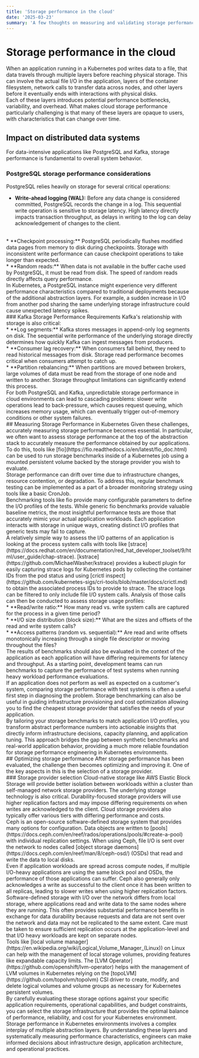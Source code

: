 ```yaml
---
title: 'Storage performance in the cloud'
date: '2025-03-23'
summary: 'A few thoughts on measuring and validating storage performance in cloud environments.'
---
```


# Storage performance in the cloud
When an application running in a Kubernetes pod writes data to a file, that data travels through multiple layers before reaching physical storage. This can involve the actual file I/O in the application, layers of the container filesystem, network calls to transfer data across nodes, and other layers before it eventually ends with interactions with physical disks.
<br />
Each of these layers introduces potential performance bottlenecks, variability, and overhead. What makes cloud storage performance particularly challenging is that many of these layers are opaque to users, with characteristics that can change over time.
<br />
## Impact on distributed data systems
For data-intensive applications like PostgreSQL and Kafka, storage performance is fundamental to overall system behavior.
<br />
### PostgreSQL storage performance considerations
PostgreSQL relies heavily on storage for several critical operations:
<br />
* **Write-ahead logging (WAL):** Before any data change is considered committed, PostgreSQL records the change in a log. This sequential write operation is sensitive to storage latency. High latency directly impacts transaction throughput, as delays in writing to the log can delay acknowledgement of changes to the client.
<br />
* **Checkpoint processing:** PostgreSQL periodically flushes modified data pages from memory to disk during checkpoints. Storage with inconsistent write performance can cause checkpoint operations to take longer than expected.
<br />
* **Random reads:** When data is not available in the buffer cache used by PostgreSQL, it must be read from disk. The speed of random reads directly affects query performance.
<br />
In Kubernetes, a PostgreSQL instance might experience very different performance characteristics compared to traditional deployments because of the additional abstraction layers. For example, a sudden increase in I/O from another pod sharing the same underlying storage infrastructure could cause unexpected latency spikes.
<br />
### Kafka Storage Performance Requirements
Kafka's relationship with storage is also critical:
<br />
* **Log segments:** Kafka stores messages in append-only log segments on disk. The sequential write performance of the underlying storage directly determines how quickly Kafka can ingest messages from producers.
<br />
* **Consumer lag recovery:** When consumers fall behind, they need to read historical messages from disk. Storage read performance becomes critical when consumers attempt to catch up.
<br />
* **Partition rebalancing:** When partitions are moved between brokers, large volumes of data must be read from the storage of one node and written to another. Storage throughput limitations can significantly extend this process.
<br />
For both PostgreSQL and Kafka, unpredictable storage performance in cloud environments can lead to cascading problems: slower write operations lead to back-pressure, which causes request queuing, which increases memory usage, which can eventually trigger out-of-memory conditions or other system failures.
<br />
## Measuring Storage Performance in Kubernetes
Given these challenges, accurately measuring storage performance becomes essential. In particular, we often want to assess storage performance at the top of the abstraction stack to accurately measure the performance obtained by our applications. To do this, tools like [fio](https://fio.readthedocs.io/en/latest/fio_doc.html) can be used to run storage benchmarks inside of a Kubernetes job using a mounted persistent volume backed by the storage provider you wish to evaluate.
<br />
Storage performance can drift over time due to infrastructure changes, resource contention, or degradation. To address this, regular benchmark testing can be implemented as a part of a broader monitoring strategy using tools like a basic CronJob.
<br />
Benchmarking tools like fio provide many configurable parameters to define the I/O profiles of the tests. While generic fio benchmarks provide valuable baseline metrics, the most insightful performance tests are those that accurately mimic your actual application workloads. Each application interacts with storage in unique ways, creating distinct I/O profiles that generic tests may fail to capture.
<br />
A relatively simple way to assess the I/O patterns of an application is looking at the process system calls with tools like [strace](https://docs.redhat.com/en/documentation/red_hat_developer_toolset/9/html/user_guide/chap-strace). [kstrace](https://github.com/MichaelWasher/kstrace) provides a kubectl plugin for easily capturing strace logs for Kubernetes pods by collecting the container IDs from the pod status and using [crictl inspect](https://github.com/kubernetes-sigs/cri-tools/blob/master/docs/crictl.md) to obtain the associated process IDs to provide to strace. The strace logs can be filtered to only include file I/O system calls. Analysis of those calls can then be conducted to assess storage usage profiles:
<br />
* **Read/write ratio:** How many read vs. write system calls are captured for the process in a given time period?
<br />
* **I/O size distribution (block size):** What are the sizes and offsets of the read and write system calls?
<br />
* **Access patterns (random vs. sequential):** Are read and write offsets monotonically increasing through a single file descriptor or moving throughout the files?
<br />
The results of benchmarks should also be evaluated in the context of the application as each application will have differing requirements for latency and throughput. As a starting point, development teams can run benchmarks to capture the performance of test systems when running heavy workload performance evaluations.
<br />
If an application does not perform as well as expected on a customer's system, comparing storage performance with test systems is often a useful first step in diagnosing the problem. Storage benchmarking can also be useful in guiding infrastructure provisioning and cost optimization allowing you to find the cheapest storage provider that satisfies the needs of your application.
<br />
By tailoring your storage benchmarks to match application I/O profiles, you transform abstract performance numbers into actionable insights that directly inform infrastructure decisions, capacity planning, and application tuning. This approach bridges the gap between synthetic benchmarks and real-world application behavior, providing a much more reliable foundation for storage performance engineering in Kubernetes environments.
<br />
## Optimizing storage performance
After storage performance has been evaluated, the challenge then becomes optimizing and improving it. One of the key aspects in this is the selection of a storage provider.
<br />
### Storage provider selection
Cloud-native storage like AWS Elastic Block Storage will provide better isolation between workloads within a cluster than self-managed network storage providers. The underlying storage technology is also critical. Durability-focused storage providers will use higher replication factors and may impose differing requirements on when writes are acknowledged to the client. Cloud storage providers also typically offer various tiers with differing performance and costs.
<br />
Ceph is an open-source software-defined storage system that provides many options for configuration. Data objects are written to [pools](https://docs.ceph.com/en/reef/rados/operations/pools/#create-a-pool) with individual replication settings. When using Ceph, file I/O is sent over the network to nodes called [object storage daemons](https://docs.ceph.com/en/reef/man/8/ceph-osd/) (OSDs) that read and write the data to local disks.
<br />
Even if application workloads are spread across compute nodes, if multiple I/O-heavy applications are using the same block pool and OSDs, the performance of those applications can suffer. Ceph also generally only acknowledges a write as successful to the client once it has been written to all replicas, leading to slower writes when using higher replication factors.
<br />
Software-defined storage with I/O over the network differs from local storage, where applications read and write data to the same nodes where they are running. This often provides substantial performance benefits in exchange for data durability because requests and data are not sent over the network and data may not be replicated to the same extent. Care must be taken to ensure sufficient replication occurs at the application-level and that I/O heavy workloads are kept on separate nodes. 
<br />
Tools like [local volume manager](https://en.wikipedia.org/wiki/Logical_Volume_Manager_(Linux)) on Linux can help with the management of local storage volumes, providing features like expandable capacity limits. The [LVM Operator](https://github.com/openshift/lvm-operator) helps with the management of LVM volumes in Kubernetes relying on the [topoLVM](https://github.com/topolvm/topolvm) CSI driver to create, modify, and delete logical volumes and volume groups as necessary for Kubernetes persistent volumes.
<br />
By carefully evaluating these storage options against your specific application requirements, operational capabilities, and budget constraints, you can select the storage infrastructure that provides the optimal balance of performance, reliability, and cost for your Kubernetes environment.
<br />
Storage performance in Kubernetes environments involves a complex interplay of multiple abstraction layers. By understanding these layers and systematically measuring performance characteristics, engineers can make informed decisions about infrastructure design, application architecture, and operational practices.
